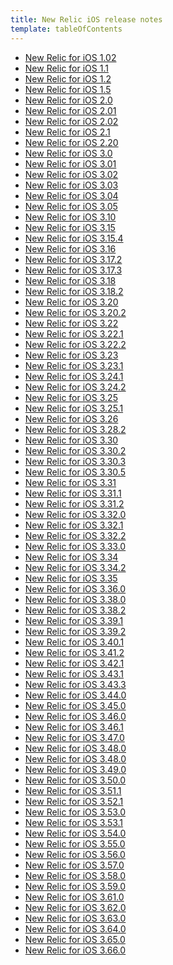 ```yaml
---
title: New Relic iOS release notes
template: tableOfContents
---
```


* [New Relic for iOS 1.02](/docs/release-notes/mobile-apps-release-notes/new-relic-ios-release-notes/new-relic-ios-102)
* [New Relic for iOS 1.1](/docs/release-notes/mobile-apps-release-notes/new-relic-ios-release-notes/new-relic-ios-11)
* [New Relic for iOS 1.2](/docs/release-notes/mobile-apps-release-notes/new-relic-ios-release-notes/new-relic-ios-12)
* [New Relic for iOS 1.5](/docs/release-notes/mobile-apps-release-notes/new-relic-ios-release-notes/new-relic-ios-15)
* [New Relic for iOS 2.0](/docs/release-notes/mobile-apps-release-notes/new-relic-ios-release-notes/new-relic-ios-20)
* [New Relic for iOS 2.01](/docs/release-notes/mobile-apps-release-notes/new-relic-ios-release-notes/new-relic-ios-201)
* [New Relic for iOS 2.02](/docs/release-notes/mobile-apps-release-notes/new-relic-ios-release-notes/new-relic-ios-202)
* [New Relic for iOS 2.1](/docs/release-notes/mobile-apps-release-notes/new-relic-ios-release-notes/new-relic-ios-21)
* [New Relic for iOS 2.20](/docs/release-notes/mobile-apps-release-notes/new-relic-ios-release-notes/new-relic-ios-220)
* [New Relic for iOS 3.0](/docs/release-notes/mobile-apps-release-notes/new-relic-ios-release-notes/new-relic-ios-30)
* [New Relic for iOS 3.01](/docs/release-notes/mobile-apps-release-notes/new-relic-ios-release-notes/new-relic-ios-301)
* [New Relic for iOS 3.02](/docs/release-notes/mobile-apps-release-notes/new-relic-ios-release-notes/new-relic-ios-302)
* [New Relic for iOS 3.03](/docs/release-notes/mobile-apps-release-notes/new-relic-ios-release-notes/new-relic-ios-303)
* [New Relic for iOS 3.04](/docs/release-notes/mobile-apps-release-notes/new-relic-ios-release-notes/new-relic-ios-304)
* [New Relic for iOS 3.05](/docs/release-notes/mobile-apps-release-notes/new-relic-ios-release-notes/new-relic-ios-305)
* [New Relic for iOS 3.10](/docs/release-notes/mobile-apps-release-notes/new-relic-ios-release-notes/new-relic-ios-310)
* [New Relic for iOS 3.15](/docs/release-notes/mobile-apps-release-notes/new-relic-ios-release-notes/new-relic-ios-315)
* [New Relic for iOS 3.15.4](/docs/release-notes/mobile-apps-release-notes/new-relic-ios-release-notes/new-relic-ios-3154)
* [New Relic for iOS 3.16](/docs/release-notes/mobile-apps-release-notes/new-relic-ios-release-notes/new-relic-ios-316)
* [New Relic for iOS 3.17.2](/docs/release-notes/mobile-apps-release-notes/new-relic-ios-release-notes/new-relic-ios-3172)
* [New Relic for iOS 3.17.3](/docs/release-notes/mobile-apps-release-notes/new-relic-ios-release-notes/new-relic-ios-3173)
* [New Relic for iOS 3.18](/docs/release-notes/mobile-apps-release-notes/new-relic-ios-release-notes/new-relic-ios-318)
* [New Relic for iOS 3.18.2](/docs/release-notes/mobile-apps-release-notes/new-relic-ios-release-notes/new-relic-ios-3182)
* [New Relic for iOS 3.20](/docs/release-notes/mobile-apps-release-notes/new-relic-ios-release-notes/new-relic-ios-320)
* [New Relic for iOS 3.20.2](/docs/release-notes/mobile-apps-release-notes/new-relic-ios-release-notes/new-relic-ios-3202)
* [New Relic for iOS 3.22](/docs/release-notes/mobile-apps-release-notes/new-relic-ios-release-notes/new-relic-ios-322)
* [New Relic for iOS 3.22.1](/docs/release-notes/mobile-apps-release-notes/new-relic-ios-release-notes/new-relic-ios-3221)
* [New Relic for iOS 3.22.2](/docs/release-notes/mobile-apps-release-notes/new-relic-ios-release-notes/new-relic-ios-3222)
* [New Relic for iOS 3.23](/docs/release-notes/mobile-apps-release-notes/new-relic-ios-release-notes/new-relic-ios-323)
* [New Relic for iOS 3.23.1](/docs/release-notes/mobile-apps-release-notes/new-relic-ios-release-notes/new-relic-ios-3231)
* [New Relic for iOS 3.24.1](/docs/release-notes/mobile-apps-release-notes/new-relic-ios-release-notes/new-relic-ios-3241)
* [New Relic for iOS 3.24.2](/docs/release-notes/mobile-apps-release-notes/new-relic-ios-release-notes/new-relic-ios-3242)
* [New Relic for iOS 3.25](/docs/release-notes/mobile-apps-release-notes/new-relic-ios-release-notes/new-relic-ios-325)
* [New Relic for iOS 3.25.1](/docs/release-notes/mobile-apps-release-notes/new-relic-ios-release-notes/new-relic-ios-3251)
* [New Relic for iOS 3.26](/docs/release-notes/mobile-apps-release-notes/new-relic-ios-release-notes/new-relic-ios-326)
* [New Relic for iOS 3.28.2](/docs/release-notes/mobile-apps-release-notes/new-relic-ios-release-notes/new-relic-ios-3282)
* [New Relic for iOS 3.30](/docs/release-notes/mobile-apps-release-notes/new-relic-ios-release-notes/new-relic-ios-330)
* [New Relic for iOS 3.30.2](/docs/release-notes/mobile-apps-release-notes/new-relic-ios-release-notes/new-relic-ios-3302)
* [New Relic for iOS 3.30.3](/docs/release-notes/mobile-apps-release-notes/new-relic-ios-release-notes/new-relic-ios-3303)
* [New Relic for iOS 3.30.5](/docs/release-notes/mobile-apps-release-notes/new-relic-ios-release-notes/new-relic-ios-3305)
* [New Relic for iOS 3.31](/docs/release-notes/mobile-apps-release-notes/new-relic-ios-release-notes/new-relic-ios-331)
* [New Relic for iOS 3.31.1](/docs/release-notes/mobile-apps-release-notes/new-relic-ios-release-notes/new-relic-ios-3311)
* [New Relic for iOS 3.31.2](/docs/release-notes/mobile-apps-release-notes/new-relic-ios-release-notes/new-relic-ios-3312)
* [New Relic for iOS 3.32.0](/docs/release-notes/mobile-apps-release-notes/new-relic-ios-release-notes/new-relic-ios-3320)
* [New Relic for iOS 3.32.1](/docs/release-notes/mobile-apps-release-notes/new-relic-ios-release-notes/new-relic-ios-3321)
* [New Relic for iOS 3.32.2](/docs/release-notes/mobile-apps-release-notes/new-relic-ios-release-notes/new-relic-ios-3322)
* [New Relic for iOS 3.33.0](/docs/release-notes/mobile-apps-release-notes/new-relic-ios-release-notes/new-relic-ios-3330)
* [New Relic for iOS 3.34](/docs/release-notes/mobile-apps-release-notes/new-relic-ios-release-notes/new-relic-ios-334)
* [New Relic for iOS 3.34.2](/docs/release-notes/mobile-apps-release-notes/new-relic-ios-release-notes/new-relic-ios-3342)
* [New Relic for iOS 3.35](/docs/release-notes/mobile-apps-release-notes/new-relic-ios-release-notes/new-relic-ios-335)
* [New Relic for iOS 3.36.0](/docs/release-notes/mobile-apps-release-notes/new-relic-ios-release-notes/new-relic-ios-3360)
* [New Relic for iOS 3.38.0](/docs/release-notes/mobile-apps-release-notes/new-relic-ios-release-notes/new-relic-ios-3380)
* [New Relic for iOS 3.38.2](/docs/release-notes/mobile-apps-release-notes/new-relic-ios-release-notes/new-relic-ios-3382)
* [New Relic for iOS 3.39.1](/docs/release-notes/mobile-apps-release-notes/new-relic-ios-release-notes/new-relic-ios-3391)
* [New Relic for iOS 3.39.2](/docs/release-notes/mobile-apps-release-notes/new-relic-ios-release-notes/new-relic-ios-3392)
* [New Relic for iOS 3.40.1](/docs/release-notes/mobile-apps-release-notes/new-relic-ios-release-notes/new-relic-ios-3401)
* [New Relic for iOS 3.41.2](/docs/release-notes/mobile-apps-release-notes/new-relic-ios-release-notes/new-relic-ios-3412)
* [New Relic for iOS 3.42.1](/docs/release-notes/mobile-apps-release-notes/new-relic-ios-release-notes/new-relic-ios-3421)
* [New Relic for iOS 3.43.1](/docs/release-notes/mobile-apps-release-notes/new-relic-ios-release-notes/new-relic-ios-3431)
* [New Relic for iOS 3.43.3](/docs/release-notes/mobile-apps-release-notes/new-relic-ios-release-notes/new-relic-ios-3433)
* [New Relic for iOS 3.44.0](/docs/release-notes/mobile-apps-release-notes/new-relic-ios-release-notes/new-relic-ios-3440)
* [New Relic for iOS 3.45.0](/docs/release-notes/mobile-apps-release-notes/new-relic-ios-release-notes/new-relic-ios-3450)
* [New Relic for iOS 3.46.0](/docs/release-notes/mobile-apps-release-notes/new-relic-ios-release-notes/new-relic-ios-3460)
* [New Relic for iOS 3.46.1](/docs/release-notes/mobile-apps-release-notes/new-relic-ios-release-notes/new-relic-ios-3461)
* [New Relic for iOS 3.47.0](/docs/release-notes/mobile-apps-release-notes/new-relic-ios-release-notes/new-relic-ios-3470)
* [New Relic for iOS 3.48.0](/docs/release-notes/mobile-apps-release-notes/new-relic-ios-release-notes/new-relic-ios-3480-0)
* [New Relic for iOS 3.48.0](/docs/release-notes/mobile-apps-release-notes/new-relic-ios-release-notes/new-relic-ios-3480)
* [New Relic for iOS 3.49.0](/docs/release-notes/mobile-apps-release-notes/new-relic-ios-release-notes/new-relic-ios-3490)
* [New Relic for iOS 3.50.0](/docs/release-notes/mobile-apps-release-notes/new-relic-ios-release-notes/new-relic-ios-3500)
* [New Relic for iOS 3.51.1](/docs/release-notes/mobile-apps-release-notes/new-relic-ios-release-notes/new-relic-ios-3511)
* [New Relic for iOS 3.52.1](/docs/release-notes/mobile-apps-release-notes/new-relic-ios-release-notes/new-relic-ios-3521)
* [New Relic for iOS 3.53.0](/docs/release-notes/mobile-apps-release-notes/new-relic-ios-release-notes/new-relic-ios-3530)
* [New Relic for iOS 3.53.1](/docs/release-notes/mobile-apps-release-notes/new-relic-ios-release-notes/new-relic-ios-3531)
* [New Relic for iOS 3.54.0](/docs/release-notes/mobile-apps-release-notes/new-relic-ios-release-notes/new-relic-ios-3540)
* [New Relic for iOS 3.55.0](/docs/release-notes/mobile-apps-release-notes/new-relic-ios-release-notes/new-relic-ios-3550)
* [New Relic for iOS 3.56.0](/docs/release-notes/mobile-apps-release-notes/new-relic-ios-release-notes/new-relic-ios-3560)
* [New Relic for iOS 3.57.0](/docs/release-notes/mobile-apps-release-notes/new-relic-ios-release-notes/new-relic-ios-3570)
* [New Relic for iOS 3.58.0](/docs/release-notes/mobile-apps-release-notes/new-relic-ios-release-notes/new-relic-ios-3580)
* [New Relic for iOS 3.59.0](/docs/release-notes/mobile-apps-release-notes/new-relic-ios-release-notes/new-relic-ios-3590)
* [New Relic for iOS 3.61.0](/docs/release-notes/mobile-apps-release-notes/new-relic-ios-release-notes/new-relic-ios-3610)
* [New Relic for iOS 3.62.0](/docs/release-notes/mobile-apps-release-notes/new-relic-ios-release-notes/new-relic-ios-3620)
* [New Relic for iOS 3.63.0](/docs/release-notes/mobile-apps-release-notes/new-relic-ios-release-notes/new-relic-ios-3630)
* [New Relic for iOS 3.64.0](/docs/release-notes/mobile-apps-release-notes/new-relic-ios-release-notes/new-relic-ios-3640)
* [New Relic for iOS 3.65.0](/docs/release-notes/mobile-apps-release-notes/new-relic-ios-release-notes/new-relic-ios-3650)
* [New Relic for iOS 3.66.0](/docs/release-notes/mobile-apps-release-notes/new-relic-ios-release-notes/new-relic-ios-3660)
